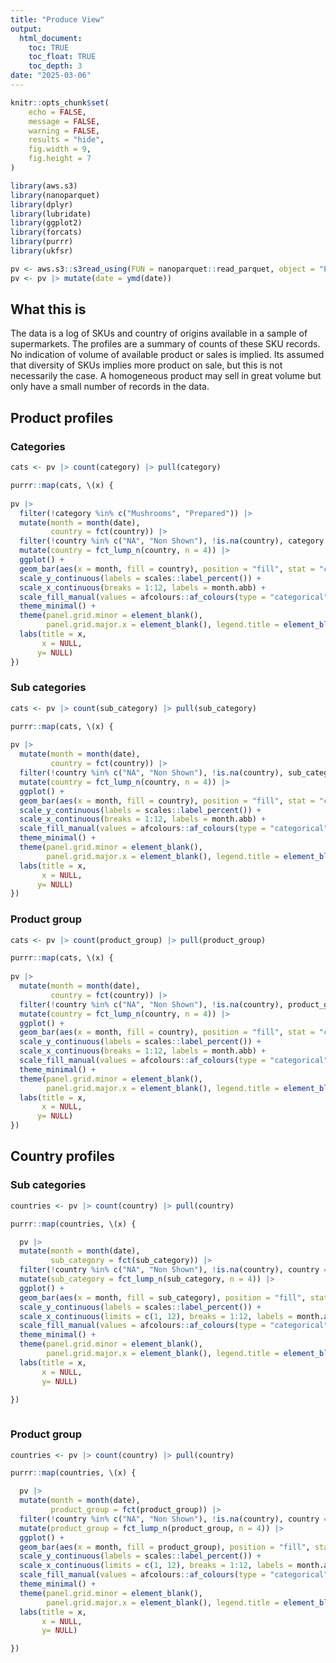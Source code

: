 ```yaml
---
title: "Produce View"
output: 
  html_document:
    toc: TRUE
    toc_float: TRUE
    toc_depth: 3
date: "2025-03-06"
---
```


```r
knitr::opts_chunk$set(
	echo = FALSE,
	message = FALSE,
	warning = FALSE,
	results = "hide",
	fig.width = 9,
	fig.height = 7
)

library(aws.s3)
library(nanoparquet)
library(dplyr)
library(lubridate)
library(ggplot2)
library(forcats)
library(purrr)
library(ukfsr)

pv <- aws.s3::s3read_using(FUN = nanoparquet::read_parquet, object = "ProduceView/produce_view.parquet", bucket = "s3-ranch-045")
pv <- pv |> mutate(date = ymd(date))

```

## What this is

The data is a log of SKUs and country of origins available in a sample of
supermarkets. The profiles are a summary of counts of these SKU records. No
indication of volume of available product or sales is implied. Its assumed that
diversity of SKUs implies more product on sale, but this is not necessarily the
case. A homogeneous product may sell in great volume but only have a small
number of records in the data.


## Product profiles {.tabset .tabset-pills}

### Categories

```r


cats <- pv |> count(category) |> pull(category)

purrr::map(cats, \(x) {
  
pv |> 
  filter(!category %in% c("Mushrooms", "Prepared")) |> 
  mutate(month = month(date),
         country = fct(country)) |>
  filter(!country %in% c("NA", "Non Shown"), !is.na(country), category == x) |> 
  mutate(country = fct_lump_n(country, n = 4)) |> 
  ggplot() +
  geom_bar(aes(x = month, fill = country), position = "fill", stat = "count") + 
  scale_y_continuous(labels = scales::label_percent()) +
  scale_x_continuous(breaks = 1:12, labels = month.abb) +
  scale_fill_manual(values = afcolours::af_colours(type = "categorical")) +
  theme_minimal() +
  theme(panel.grid.minor = element_blank(),
        panel.grid.major.x = element_blank(), legend.title = element_blank()) +
  labs(title = x,
       x = NULL,
      y= NULL)
})

```


### Sub categories

```r


cats <- pv |> count(sub_category) |> pull(sub_category)

purrr::map(cats, \(x) {
  
pv |> 
  mutate(month = month(date),
         country = fct(country)) |>
  filter(!country %in% c("NA", "Non Shown"), !is.na(country), sub_category == x) |> 
  mutate(country = fct_lump_n(country, n = 4)) |> 
  ggplot() +
  geom_bar(aes(x = month, fill = country), position = "fill", stat = "count") + 
  scale_y_continuous(labels = scales::label_percent()) +
  scale_x_continuous(breaks = 1:12, labels = month.abb) +
  scale_fill_manual(values = afcolours::af_colours(type = "categorical")) +
  theme_minimal() +
  theme(panel.grid.minor = element_blank(),
        panel.grid.major.x = element_blank(), legend.title = element_blank()) +
  labs(title = x,
       x = NULL,
      y= NULL)
})

```

### Product group

```r


cats <- pv |> count(product_group) |> pull(product_group)

purrr::map(cats, \(x) {
  
pv |> 
  mutate(month = month(date),
         country = fct(country)) |>
  filter(!country %in% c("NA", "Non Shown"), !is.na(country), product_group == x) |> 
  mutate(country = fct_lump_n(country, n = 4)) |> 
  ggplot() +
  geom_bar(aes(x = month, fill = country), position = "fill", stat = "count") + 
  scale_y_continuous(labels = scales::label_percent()) +
  scale_x_continuous(breaks = 1:12, labels = month.abb) +
  scale_fill_manual(values = afcolours::af_colours(type = "categorical")) +
  theme_minimal() +
  theme(panel.grid.minor = element_blank(),
        panel.grid.major.x = element_blank(), legend.title = element_blank()) +
  labs(title = x,
       x = NULL,
      y= NULL)
})

```

## Country profiles {.tabset .tabset-pills}

### Sub categories

```r

countries <- pv |> count(country) |> pull(country)

purrr::map(countries, \(x) {

  pv |> 
  mutate(month = month(date),
         sub_category = fct(sub_category)) |>
  filter(!country %in% c("NA", "Non Shown"), !is.na(country), country == x) |> 
  mutate(sub_category = fct_lump_n(sub_category, n = 4)) |> 
  ggplot() +
  geom_bar(aes(x = month, fill = sub_category), position = "fill", stat = "count") +
  scale_y_continuous(labels = scales::label_percent()) +
  scale_x_continuous(limits = c(1, 12), breaks = 1:12, labels = month.abb) +
  scale_fill_manual(values = afcolours::af_colours(type = "categorical")) +
  theme_minimal() +
  theme(panel.grid.minor = element_blank(),
        panel.grid.major.x = element_blank(), legend.title = element_blank()) +
  labs(title = x,
       x = NULL,
       y= NULL)

})
  
```


### Product group
  
```r

countries <- pv |> count(country) |> pull(country)

purrr::map(countries, \(x) {

  pv |> 
  mutate(month = month(date),
         product_group = fct(product_group)) |>
  filter(!country %in% c("NA", "Non Shown"), !is.na(country), country == x) |> 
  mutate(product_group = fct_lump_n(product_group, n = 4)) |> 
  ggplot() +
  geom_bar(aes(x = month, fill = product_group), position = "fill", stat = "count") +
  scale_y_continuous(labels = scales::label_percent()) +
  scale_x_continuous(limits = c(1, 12), breaks = 1:12, labels = month.abb) +
  scale_fill_manual(values = afcolours::af_colours(type = "categorical")) +
  theme_minimal() +
  theme(panel.grid.minor = element_blank(),
        panel.grid.major.x = element_blank(), legend.title = element_blank()) +
  labs(title = x,
       x = NULL,
       y= NULL)

})
  
```




